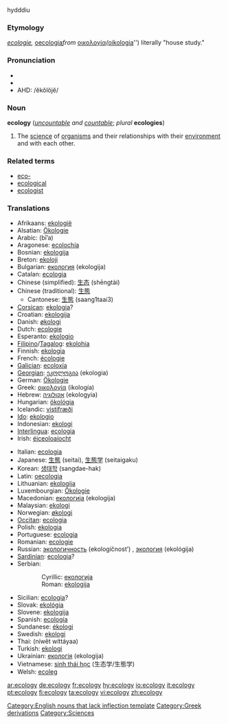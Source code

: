 {{wikipedia}}
hydddiu

===Etymology===
{{F.}} ''[[ecologie]], {{L.}} ''[[oecologia]]'' from {{Gk.}} ''[[οικολογία]]'' (''[[oikologia]]'') literally "house study."

===Pronunciation===
*{{IPA|/i.ˈka.lə.dʒi/}}
*{{SAMPA|/i."ka.l@.dZi/}}
*AHD: /ĕkŏlŏjĕ/

===Noun===
'''ecology'''  (''[[uncountable]] and [[countable]]''; ''plural'' '''ecologies''')

# The [[science]] of [[organism]]s and their relationships with their [[environment]] and with each other.

===Related terms===
*[[eco-]]
*[[ecological]]
*[[ecologist]]

===Translations===
{{top}}
*Afrikaans: [[ekologië]] {{f}}
*Alsatian: [[Ökologie]] {{f}}
*Arabic: {{ARchar|[[بيئة]]}} (bī’a) {{f}}
*Aragonese: [[ecolochía]] {{f}}
*Bosnian: [[ekologija]]
*Breton: [[ekoloji]] {{f}}
*Bulgarian: [[екология]] (ekologija) {{f}}
*Catalan: [[ecologia]] {{f}}
*Chinese (simplified): [[生态]] (shēngtài)
*Chinese (traditional): [[生態]]
**Cantonese: [[生態]] (saang1taai3)
*[[Corsican]]: [[ekologia]]?
*Croatian: [[ekologija]]
*Danish: [[økologi]] {{f}}
*Dutch: [[ecologie]] {{f}}
*Esperanto: [[ekologio]]
*[[Filipino]]/[[Tagalog]]: [[ekolohia]]
*Finnish: [[ekologia]] {{f}}
*French: [[écologie]] {{f}}
*[[Galician]]: [[ecoloxía]] {{f}}
*[[Georgian]]: [[ეკოლოგია]] (ekologia)
*German: [[Ökologie]] {{f}}
*Greek: [[οικολογία]] (ikología) {{f}}
*Hebrew: [[אקולוגיה]] (ekologyia) {{f}}
*Hungarian: [[ökológia]]
*Icelandic: [[vistifræði]] {{n}}
*[[Ido]]: [[ekologio]]
*Indonesian: [[ekologi]]
*[[Interlingua]]: [[ecologia]]
*Irish: [[éiceoloaíocht]]
{{mid}}
*Italian: [[ecologia]] {{f}}
*Japanese: [[生態]] (seitai), [[生態学]] (seitaigaku)
*Korean: [[생태학]] (sangdae-hak)
*Latin: [[oecologia]] {{f}}
*Lithuanian: [[ekologija]] {{f}}
*Luxembourgian: [[Ökologie]]
*Macedonian: [[екологија]] (ekologija) {{f}}
*Malaysian: [[ekologi]]
*Norwegian: [[økologi]]
*[[Occitan]]: [[ecologia]] {{f}}
*Polish: [[ekologia]] {{f}}
*Portuguese: [[ecologia]] {{f}}
*Romanian: [[ecologie]] {{f}}
*Russian: [[экологичность]] (ekologíčnost’) {{f}}, [[экология]] (ekológija) {{f}}
*[[Sardinian]]: [[ecologia]]? {{f}}
*Serbian:
::Cyrillic: [[екологија]] {{f}}
::Roman: [[ekologija]] {{f}}
*Sicilian: [[ecologia]]? {{f}}
*Slovak: [[ekológia]] {{f}}
*Slovene: [[ekologija]] {{f}}
*Spanish: [[ecología]] {{f}}
*Sundanese: [[ékologi]]
*Swedish: [[ekologi]] {{c}}
*Thai: {{THchar|[[นิเวศวิทยา]]}} (níwêt wíttáyaa)
*Turkish: [[ekologi]]
*Ukrainian: [[екологія]] (ekologija) {{f}}
*Vietnamese: [[sinh thái học]] (生态学/生態学)
*Welsh: [[ecoleg]]
{{bottom}}

[[Category:English nouns that lack inflection template]]
[[Category:Greek derivations]]
[[Category:Sciences]]

[[ar:ecology]]
[[de:ecology]]
[[fr:ecology]]
[[hy:ecology]]
[[io:ecology]]
[[it:ecology]]
[[pt:ecology]]
[[fi:ecology]]
[[ta:ecology]]
[[vi:ecology]]
[[zh:ecology]]